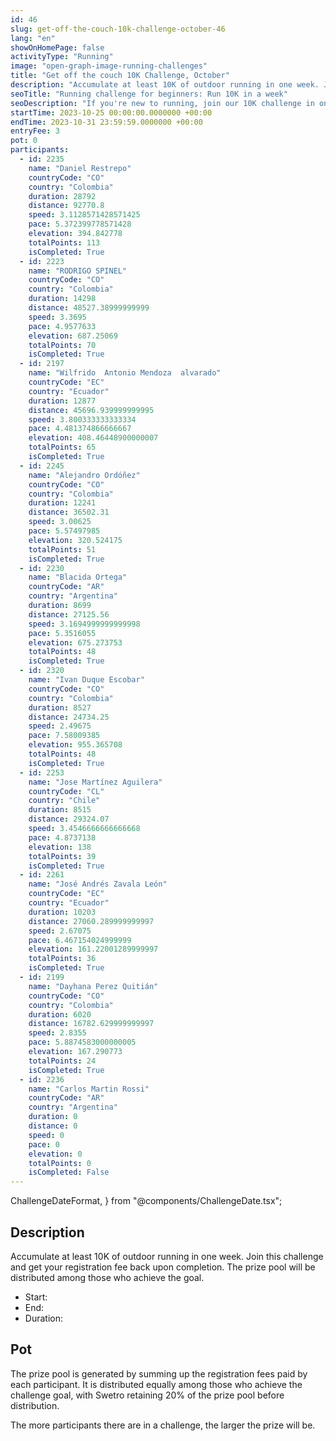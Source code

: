 ```yaml
---
id: 46
slug: get-off-the-couch-10k-challenge-october-46
lang: "en"
showOnHomePage: false
activityType: "Running"
image: "open-graph-image-running-challenges"
title: "Get off the couch 10K Challenge, October"
description: "Accumulate at least 10K of outdoor running in one week. Join this challenge and get your registration fee back upon completion. The prize pool will be distributed among those who achieve the goal."
seoTitle: "Running challenge for beginners: Run 10K in a week"
seoDescription: "If you're new to running, join our 10K challenge in one week. From October 25 to 31. Register and achieve your sports goals!"
startTime: 2023-10-25 00:00:00.0000000 +00:00
endTime: 2023-10-31 23:59:59.0000000 +00:00
entryFee: 3
pot: 0
participants:
  - id: 2235
    name: "Daniel Restrepo"
    countryCode: "CO"
    country: "Colombia"
    duration: 28792
    distance: 92770.8
    speed: 3.1128571428571425
    pace: 5.372399778571428
    elevation: 394.842778
    totalPoints: 113
    isCompleted: True
  - id: 2223
    name: "RODRIGO SPINEL"
    countryCode: "CO"
    country: "Colombia"
    duration: 14298
    distance: 48527.38999999999
    speed: 3.3695
    pace: 4.9577633
    elevation: 687.25069
    totalPoints: 70
    isCompleted: True
  - id: 2197
    name: "Wilfrido  Antonio Mendoza  alvarado"
    countryCode: "EC"
    country: "Ecuador"
    duration: 12877
    distance: 45696.939999999995
    speed: 3.800333333333334
    pace: 4.481374866666667
    elevation: 408.46448900000007
    totalPoints: 65
    isCompleted: True
  - id: 2245
    name: "Alejandro Ordóñez"
    countryCode: "CO"
    country: "Colombia"
    duration: 12241
    distance: 36502.31
    speed: 3.00625
    pace: 5.57497985
    elevation: 320.524175
    totalPoints: 51
    isCompleted: True
  - id: 2230
    name: "Blacida Ortega"
    countryCode: "AR"
    country: "Argentina"
    duration: 8699
    distance: 27125.56
    speed: 3.1694999999999998
    pace: 5.3516055
    elevation: 675.273753
    totalPoints: 48
    isCompleted: True
  - id: 2320
    name: "Ivan Duque Escobar"
    countryCode: "CO"
    country: "Colombia"
    duration: 8527
    distance: 24734.25
    speed: 2.49675
    pace: 7.58009385
    elevation: 955.365708
    totalPoints: 48
    isCompleted: True
  - id: 2253
    name: "Jose Martínez Aguilera"
    countryCode: "CL"
    country: "Chile"
    duration: 8515
    distance: 29324.07
    speed: 3.4546666666666668
    pace: 4.8737138
    elevation: 138
    totalPoints: 39
    isCompleted: True
  - id: 2261
    name: "José Andrés Zavala León"
    countryCode: "EC"
    country: "Ecuador"
    duration: 10203
    distance: 27060.289999999997
    speed: 2.67075
    pace: 6.467154024999999
    elevation: 161.22001289999997
    totalPoints: 36
    isCompleted: True
  - id: 2199
    name: "Dayhana Perez Quitián"
    countryCode: "CO"
    country: "Colombia"
    duration: 6020
    distance: 16782.629999999997
    speed: 2.8355
    pace: 5.8874583000000005
    elevation: 167.290773
    totalPoints: 24
    isCompleted: True
  - id: 2236
    name: "Carlos Martin Rossi"
    countryCode: "AR"
    country: "Argentina"
    duration: 0
    distance: 0
    speed: 0
    pace: 0
    elevation: 0
    totalPoints: 0
    isCompleted: False
---
```


  ChallengeDateFormat,
} from "@components/ChallengeDate.tsx";

## Description

Accumulate at least 10K of outdoor running in one week. Join this challenge and get your registration fee back upon completion. The prize pool will be distributed among those who achieve the goal.

- Start: <ChallengeDate date={frontmatter.startTime} lang={frontmatter.lang} dateFormat={ChallengeDateFormat.Long} client:load />
- End: <ChallengeDate date={frontmatter.endTime} lang={frontmatter.lang} dateFormat={ChallengeDateFormat.Long} client:load />
- Duration: <ChallengeDuration startTime={frontmatter.startTime} endTime={frontmatter.endTime} lang={frontmatter.lang} client:load />

## Pot

The prize pool is generated by summing up the registration fees paid by each participant. It is distributed equally among those who achieve the challenge goal, with Swetro retaining 20% of the prize pool before distribution.

The more participants there are in a challenge, the larger the prize will be.
